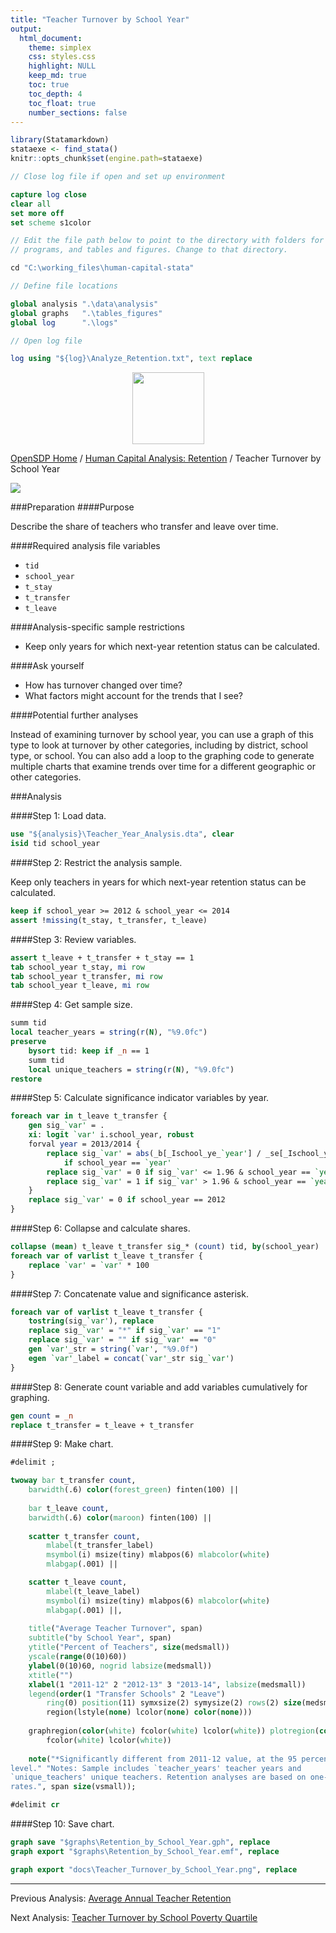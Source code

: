 ```yaml
---
title: "Teacher Turnover by School Year"
output: 
  html_document:
    theme: simplex
    css: styles.css
    highlight: NULL
    keep_md: true
    toc: true
    toc_depth: 4
    toc_float: true
    number_sections: false
---
```



```r
library(Statamarkdown)
stataexe <- find_stata()
knitr::opts_chunk$set(engine.path=stataexe)
```

```stata
// Close log file if open and set up environment

capture log close
clear all
set more off
set scheme s1color

// Edit the file path below to point to the directory with folders for data, logs,
// programs, and tables and figures. Change to that directory.

cd "C:\working_files\human-capital-stata"

// Define file locations

global analysis ".\data\analysis"
global graphs 	".\tables_figures"
global log 		".\logs"

// Open log file

log using "${log}\Analyze_Retention.txt", text replace

```

<div class="navbar navbar-default navbar-fixed-top" id="logo">
<div class="container">
<img src="OpenSDP-Banner_crimson.jpg" style="display: block; margin: 0 auto; height: 115px;">
</div>
</div>

[OpenSDP Home](opensdp.github.io) / [Human Capital Analysis: Retention](Human_Capital_Analysis_Retention.html) / Teacher Turnover by School Year

![](Teacher_Turnover_by_School_Year.png)

###Preparation
####Purpose

Describe the share of teachers who transfer and leave over time.

####Required analysis file variables

 - `tid`
 - `school_year`
 - `t_stay`
 - `t_transfer`
 - `t_leave`


####Analysis-specific sample restrictions

 - Keep only years for which next-year retention status can be calculated.


####Ask yourself

 - How has turnover changed over time?
 - What factors might account for the trends that I see?


####Potential further analyses

Instead of examining turnover by school year, you can use a graph of this type to look at turnover by other categories, including by district, school type, or school. You can also add a loop to the graphing code to generate multiple charts that examine trends over time for a different geographic or other categories.

###Analysis

####Step 1: Load data.

```stata
use "${analysis}\Teacher_Year_Analysis.dta", clear
isid tid school_year
```


####Step 2: Restrict the analysis sample.

Keep only teachers in years for which next-year retention status can be calculated.

```stata
keep if school_year >= 2012 & school_year <= 2014 
assert !missing(t_stay, t_transfer, t_leave)
```


####Step 3: Review variables.

```stata
assert t_leave + t_transfer + t_stay == 1
tab school_year t_stay, mi row
tab school_year t_transfer, mi row
tab school_year t_leave, mi row
```


####Step 4: Get sample size.

```stata
summ tid
local teacher_years = string(r(N), "%9.0fc")
preserve
	bysort tid: keep if _n == 1
	summ tid
	local unique_teachers = string(r(N), "%9.0fc")
restore
```


####Step 5: Calculate significance indicator variables by year.

```stata
foreach var in t_leave t_transfer {
	gen sig_`var' = .
	xi: logit `var' i.school_year, robust
	forval year = 2013/2014 {
		replace sig_`var' = abs(_b[_Ischool_ye_`year'] / _se[_Ischool_ye_`year']) ///
			if school_year == `year'
		replace sig_`var' = 0 if sig_`var' <= 1.96 & school_year == `year'
		replace sig_`var' = 1 if sig_`var' > 1.96 & school_year == `year'
	}
	replace sig_`var' = 0 if school_year == 2012
}
```


####Step 6: Collapse and calculate shares.

```stata
collapse (mean) t_leave t_transfer sig_* (count) tid, by(school_year)
foreach var of varlist t_leave t_transfer {
	replace `var' = `var' * 100
}
```


####Step 7: Concatenate value and significance asterisk.

```stata
foreach var of varlist t_leave t_transfer {
	tostring(sig_`var'), replace
	replace sig_`var' = "*" if sig_`var' == "1"
	replace sig_`var' = "" if sig_`var' == "0"
	gen `var'_str = string(`var', "%9.0f")
	egen `var'_label = concat(`var'_str sig_`var')
}
```


####Step 8: Generate count variable and add variables cumulatively for graphing.

```stata
gen count = _n
replace t_transfer = t_leave + t_transfer
```


####Step 9: Make chart.

```stata
#delimit ;

twoway bar t_transfer count,
	barwidth(.6) color(forest_green) finten(100) ||
	
	bar t_leave count,
	barwidth(.6) color(maroon) finten(100) ||
	
	scatter t_transfer count,
		mlabel(t_transfer_label) 
		msymbol(i) msize(tiny) mlabpos(6) mlabcolor(white) 
		mlabgap(.001) ||

	scatter t_leave count,
		mlabel(t_leave_label) 
		msymbol(i) msize(tiny) mlabpos(6) mlabcolor(white) 
		mlabgap(.001) ||,
		
	title("Average Teacher Turnover", span)
	subtitle("by School Year", span)  
	ytitle("Percent of Teachers", size(medsmall)) 
	yscale(range(0(10)60)) 
	ylabel(0(10)60, nogrid labsize(medsmall)) 
	xtitle("")
	xlabel(1 "2011-12" 2 "2012-13" 3 "2013-14", labsize(medsmall))
	legend(order(1 "Transfer Schools" 2 "Leave")
		ring(0) position(11) symxsize(2) symysize(2) rows(2) size(medsmall) 
		region(lstyle(none) lcolor(none) color(none))) 
	
	graphregion(color(white) fcolor(white) lcolor(white)) plotregion(color(white) 
		fcolor(white) lcolor(white))
	
	note("*Significantly different from 2011-12 value, at the 95 percent confidence
level." "Notes: Sample includes `teacher_years' teacher years and
`unique_teachers' unique teachers. Retention analyses are based on one-year retention
rates.", span size(vsmall)); 

#delimit cr
```


####Step 10: Save chart.

```stata
graph save "$graphs\Retention_by_School_Year.gph", replace 
graph export "$graphs\Retention_by_School_Year.emf", replace
```

```stata
graph export "docs\Teacher_Turnover_by_School_Year.png", replace
```

---

Previous Analysis: [Average Annual Teacher Retention](Average_Annual_Teacher_Retention.html)

Next Analysis: [Teacher Turnover by School Poverty Quartile](Teacher_Turnover_by_School_Poverty_Quartile.html)
